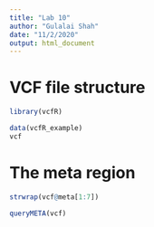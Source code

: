 ```yaml
---
title: "Lab 10"
author: "Gulalai Shah"
date: "11/2/2020"
output: html_document
---
```


# VCF file structure
```r
library(vcfR)
```

```r
data(vcfR_example)
vcf
```
# The meta region
```r
strwrap(vcf@meta[1:7])
```
```r
queryMETA(vcf)
```

```r

```

